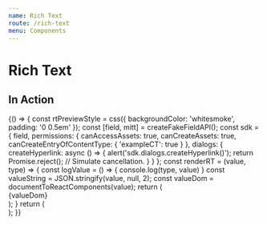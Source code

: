 ```yaml
---
name: Rich Text
route: /rich-text
menu: Components
---
```


# Rich Text


## In Action

<Playground className="sticky-parent">
  {() => {
    const rtPreviewStyle = css({
      backgroundColor: 'whitesmoke',
      padding: '0 0.5em'
    });
    const [field, mitt] = createFakeFieldAPI();
    const sdk = {
      field,
      permissions: {
        canAccessAssets: true,
        canCreateAssets: true,
        canCreateEntryOfContentType: {
          'exampleCT': true
        }
      },
      dialogs: {
        createHyperlink: async () => {
          alert('sdk.dialogs.createHyperlink()');
          return Promise.reject(); // Simulate cancellation.
	    }
      }
    };
    const renderRT = (value, type) => {
      const logValue = () => {
        console.log(type, value)
      }
      const valueString = JSON.stringify(value, null, 2);
      const valueDom = documentToReactComponents(value);
      return (
        <div
          className={rtPreviewStyle}
          title={valueString}
          onClick={logValue}
        >{valueDom}</div>
	  );
    }
    return (
      <div>
        <RichTextEditor widgetAPI={sdk} isInitiallyDisabled={false} />
        <ActionsPlayground mitt={mitt} renderValue={renderRT} />
      </div>
    );
  }}
</Playground>
